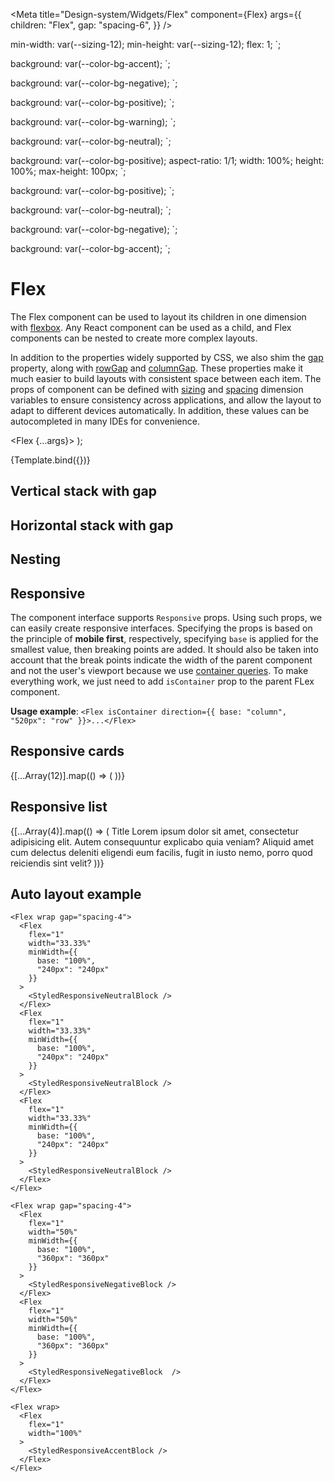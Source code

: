 
<Meta
  title="Design-system/Widgets/Flex"
  component={Flex}
  args={{
    children: "Flex",
    gap: "spacing-6",
  }}
/>

  min-width: var(--sizing-12);
  min-height: var(--sizing-12);
  flex: 1;
`;

  background: var(--color-bg-accent);
`;

  background: var(--color-bg-negative);
`;

  background: var(--color-bg-positive);
`;

  background: var(--color-bg-warning);
`;

  background: var(--color-bg-neutral);
`;

  background: var(--color-bg-positive);
  aspect-ratio: 1/1;
  width: 100%;
  height: 100%;
  max-height: 100px;
`;

  background: var(--color-bg-positive);
`;

  background: var(--color-bg-neutral);
`;

  background: var(--color-bg-negative);
`;

  background: var(--color-bg-accent);
`;

# Flex

The Flex component can be used to layout its children in one dimension with [flexbox](https://developer.mozilla.org/en-US/docs/Web/CSS/CSS_Flexible_Box_Layout/Basic_Concepts_of_Flexbox). Any React component can be used as a child, and Flex components can be nested to create more complex layouts.

In addition to the properties widely supported by CSS, we also shim the [gap](https://developer.mozilla.org/en-US/docs/Web/CSS/gap) property, along with [rowGap](https://developer.mozilla.org/en-US/docs/Web/CSS/row-gap) and [columnGap](https://developer.mozilla.org/en-US/docs/Web/CSS/column-gap). These properties make it much easier to build layouts with consistent space between each item.
The props of component can be defined with [sizing](/?path=/docs/design-system-theme-theme--sizing) and [spacing](http://localhost:6006/?path=/docs/design-system-theme-theme--spacing) dimension variables to ensure consistency across applications, and allow the layout to adapt to different devices automatically. In addition, these values can be autocompleted in many IDEs for convenience.

  <Flex {...args}>
    <StyledNegativeBlock />
    <StyledPositiveBlock />
    <StyledWarningBlock />
  </Flex>
);

<Canvas>
  <Story name="Flex">{Template.bind({})}</Story>
</Canvas>

<ArgsTable story="Flex" of={Flex} />

## Vertical stack with gap

<Story name="Vertical stack">
  <Flex direction="column" gap="spacing-2">
    <StyledNegativeBlock />
    <StyledPositiveBlock />
    <StyledWarningBlock />
  </Flex>
</Story>

## Horizontal stack with gap

<Story name="Horizontal stack">
  <Flex gap="spacing-2">
    <StyledNegativeBlock />
    <StyledPositiveBlock />
    <StyledWarningBlock />
  </Flex>
</Story>

## Nesting

<Story name="Nesting">
  <Flex direction="column" gap="spacing-2" width="100%">
    <StyledAccentBlock />
    <Flex gap="spacing-2" height="sizing-40">
      <StyledNegativeBlock />
      <StyledPositiveBlock />
      <StyledNeutralBlock />
    </Flex>
    <StyledWarningBlock />
  </Flex>
</Story>

## Responsive

The component interface supports `Responsive` props. Using such props, we can easily create responsive interfaces.
Specifying the props is based on the principle of **mobile first**, respectively, specifying `base` is applied for the smallest value, then breaking points are added.
It should also be taken into account that the break points indicate the width of the parent component and not the user's viewport because we use [container queries](https://developer.mozilla.org/en-US/docs/Web/CSS/CSS_container_queries).
To make everything work, we just need to add `isContainer` prop to the parent FLex component.

**Usage example**: `<Flex isContainer direction={{ base: "column", "520px": "row" }}>...</Flex>`

## Responsive cards

<Story name="Responsive cards">
  <Flex isContainer gap="spacing-2" width="100%" wrap>
    {[...Array(12)].map(() => (
      <Flex
        flex="1"
        minWidth={{
          base: "44%",
          "400px": "30%",
          "680px": "22%",
          "926px": "14%",
        }}
      >
        <StyledResponsiveBlock />
      </Flex>
    ))}
  </Flex>
</Story>

## Responsive list

<Story name="Responsive list">
  <Flex
    direction={{ base: "row", "520px": "column" }}
    gap="spacing-6"
    wrap
    isContainer
  >
    {[...Array(4)].map(() => (
      <Flex
        direction={{ base: "column", "520px": "row" }}
        flex={{ base: "0", "320px": "1", "520px": "none" }}
        gap="spacing-4"
        minWidth={{ base: "100%", "320px": "45%", "520px": "100%" }}
      >
        <Flex flex="1" maxWidth={{ base: "100%", "520px": "sizing-38" }}>
          <StyledResponsiveBlock />
        </Flex>
        <Flex direction="column" flex="1" gap="spacing-4">
          <Text variant="subtitle">Title</Text>
          <Text>
            Lorem ipsum dolor sit amet, consectetur adipisicing elit. Autem
            consequuntur explicabo quia veniam? Aliquid amet cum delectus
            deleniti eligendi eum facilis, fugit in iusto nemo, porro quod
            reiciendis sint velit?
          </Text>
        </Flex>
      </Flex>
    ))}
  </Flex>
</Story>

## Auto layout example

<Story name="Auto layout">
  <Flex isContainer width="100%" direction="column" gap="spacing-4">
    <Flex wrap gap="spacing-4">
      <Flex
        flex="1"
        width="25%"
        minWidth={{
          base: "100%",
          "180px": "180px"
        }}
      >
        <StyledResponsivePositiveBlock />
      </Flex>
      <Flex
        flex="1"
        width="25%"
        minWidth={{
          base: "100%",
          "180px": "180px"
        }}
      >
        <StyledResponsivePositiveBlock />
      </Flex>
      <Flex
        flex="1"
        width="25%"
        minWidth={{
          base: "100%",
          "180px": "180px"
        }}
      >
        <StyledResponsivePositiveBlock />
      </Flex>
      <Flex
        flex="1"
        width="25%"
        minWidth={{
          base: "100%",
          "180px": "180px"
        }}
      >
        <StyledResponsivePositiveBlock />
      </Flex>
    </Flex>

    <Flex wrap gap="spacing-4">
      <Flex
        flex="1"
        width="33.33%"
        minWidth={{
          base: "100%",
          "240px": "240px"
        }}
      >
        <StyledResponsiveNeutralBlock />
      </Flex>
      <Flex
        flex="1"
        width="33.33%"
        minWidth={{
          base: "100%",
          "240px": "240px"
        }}
      >
        <StyledResponsiveNeutralBlock />
      </Flex>
      <Flex
        flex="1"
        width="33.33%"
        minWidth={{
          base: "100%",
          "240px": "240px"
        }}
      >
        <StyledResponsiveNeutralBlock />
      </Flex>
    </Flex>

    <Flex wrap gap="spacing-4">
      <Flex
        flex="1"
        width="50%"
        minWidth={{
          base: "100%",
          "360px": "360px"
        }}
      >
        <StyledResponsiveNegativeBlock />
      </Flex>
      <Flex
        flex="1"
        width="50%"
        minWidth={{
          base: "100%",
          "360px": "360px"
        }}
      >
        <StyledResponsiveNegativeBlock  />
      </Flex>
    </Flex>

    <Flex wrap>
      <Flex
        flex="1"
        width="100%"
      >
        <StyledResponsiveAccentBlock />
      </Flex>
    </Flex>

  </Flex>
</Story>
